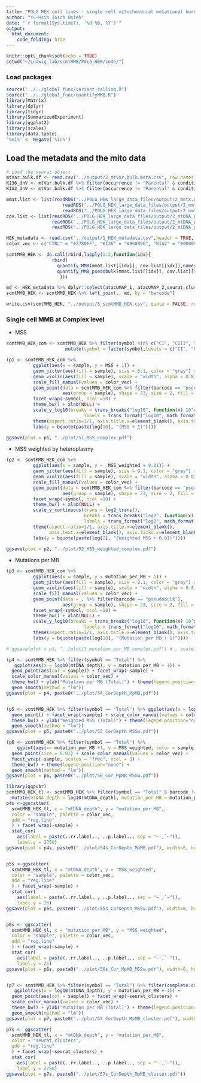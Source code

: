```yaml
---
title: "POLG HEK cell lines - single cell mitochondrial mutational burden"
author: "Yu-Hsin Josch Hsieh"
date: "`r format(Sys.time(), '%d %B, %Y')`"
output: 
  html_document:
    code_folding: hide
---
```


```r
knitr::opts_chunk$set(echo = TRUE)
setwd("~/Ludwig_lab/scmtMMB/POLG_HEK/code/")
```

### Load packages

```r
source("../../global_func/variant_calling.R")
source("../../global_func/quantifyMMB.R")
library(Matrix)
library(dplyr)
library(tidyr)
library(SummarizedExperiment)
library(ggplot2)
library(scales)
library(data.table)
'%ni%' <- Negate('%in%')
```

## Load the metadata and the mito data

```r
# Load the seurat object
mtVar.bulk.df <- read.csv("../output/2_mtVar.bulk.meta.csv", row.names = "X")
KI36_dnV <- mtVar.bulk.df %>% filter(occurrence != "Parental" & condition == "KI36") %>% pull(variant)
KIA2_dnV <- mtVar.bulk.df %>% filter(occurrence != "Parental" & condition == "KIA2") %>% pull(variant)

mmat.list <- list(readRDS("../POLG_HEK_large_data_files/output/2_mmtx.CTRL.rds"),
                     readRDS("../POLG_HEK_large_data_files/output/2_mmtx.KI36.rds")[KI36_dnV,],
                     readRDS("../POLG_HEK_large_data_files/output/2_mmtx.KIA2.rds")[KIA2_dnV,])
cov.list <- list(readRDS("../POLG_HEK_large_data_files/output/2_mtDNA_pos_coverage.CTRL.rds"),
                 readRDS("../POLG_HEK_large_data_files/output/2_mtDNA_pos_coverage.KI36.rds"),
                 readRDS("../POLG_HEK_large_data_files/output/2_mtDNA_pos_coverage.KIA2.rds"))

HEK_metadata <- read.csv("../output/1_HEK_metadata.csv",header = TRUE, row.names = 1)
color_vec <- c("CTRL" = "#2780FF", "KI36" = "#960096", "KIA2" = "#000090")
```

```r

scmtMMB_HEK <- do.call(rbind,lapply(1:3,function(idx){
                 rbind(
                   quantify_MMB(mmat.list[[idx]], cov.list[[idx]],names(color_vec)[idx]),
                   quantify_MMB_psedobulk(mmat.list[[idx]], cov.list[[idx]],names(color_vec)[idx]))
                    }))

md <- HEK_metadata %>% dplyr::select(atacUMAP_1, atacUMAP_2,seurat_clusters, mtDNA_depth) %>% tibble::rownames_to_column("barcode")
scmtMMB_HEK <- scmtMMB_HEK %>% left_join(., md, by = "barcode")

write.csv(scmtMMB_HEK, "../output/5_scmtMMB_HEK.csv", quote = FALSE, row.names = TRUE)
```

### Single cell MMB at Complex level
- MSS 
```r

scmtMMB_HEK_com <- scmtMMB_HEK %>% filter(symbol %in% c("CI", "CIII", "CIV", "CV", "tRNA", "rRNA", "Total")) %>% 
                      mutate(symbol = factor(symbol,levels = c("CI", "CIII", "CIV", "CV", "tRNA", "rRNA", "Total")))

(p1 <- scmtMMB_HEK_com %>% 
          ggplot(aes(x = sample, y = MSS + 1)) +
          geom_jitter(aes(fill = sample), size = 0.1, color = "grey") + 
          geom_violin(aes(fill = sample), scale = "width", alpha = 0.8) +
          scale_fill_manual(values = color_vec) +
          geom_point(data = scmtMMB_HEK_com %>% filter(barcode == "pseudobulk"), 
                     aes(group = sample), shape = 23, size = 2, fill = "white") + # overlay bulk data as point
          facet_wrap(~symbol, ncol =10) + 
          theme_bw() + xlab(NULL) +
          scale_y_log10(breaks = trans_breaks("log10", function(x) 10^x), 
                             labels = trans_format("log10", math_format(10^.x))) + 
          theme(aspect.ratio=1/1, axis.title.x=element_blank(), axis.text.x=element_blank(), axis.ticks.x=element_blank()) +
          labs(y = bquote(paste(log[10], "(MSS + 1)"))))

ggsave(plot = p1, "../plot/51_MSS_complex.pdf")
```

- MSS weighted by heteroplasmy
```r
(p2 <- scmtMMB_HEK_com %>% 
          ggplot(aes(x = sample, y =  MSS_weighted + 0.01)) +
          geom_jitter(aes(fill = sample), size = 0.1, color = "grey") + 
          geom_violin(aes(fill = sample), scale = "width", alpha = 0.8) +
          scale_fill_manual(values = color_vec) +
          geom_point(data = scmtMMB_HEK_com %>% filter(barcode == "pseudobulk"), 
                     aes(group = sample), shape = 23, size = 2, fill = "white") + # overlay bulk data as point
          facet_wrap(~symbol, ncol =10) + 
          theme_bw() + xlab(NULL) +
          scale_y_continuous(trans = log2_trans(), 
                             breaks = trans_breaks("log2", function(x) 2^x), 
                             labels = trans_format("log2", math_format(2^.x))) + 
          theme(aspect.ratio=1/1, axis.title.x=element_blank(), 
                axis.text.x=element_blank(), axis.ticks.x=element_blank()) +
          labs(y = bquote(paste(log[2], "(Weighted MSS + 0.01)"))))

ggsave(plot = p2, "../plot/52_MSS_weighted_complex.pdf")
```
- Mutations per MB
```r
(p3 <- scmtMMB_HEK_com %>%
          ggplot(aes(x = sample, y = mutation_per_MB + 1)) +
          geom_jitter(aes(fill = sample), size = 0.1, color = "grey") + 
          geom_violin(aes(fill = sample), scale = "width", alpha = 0.8) +
          scale_fill_manual(values = color_vec) +
          geom_point(data = . %>% filter(barcode == "pseudobulk"), 
                     aes(group = sample), shape = 23, size = 2, fill = "white") + # overlay bulk data as point
          facet_wrap(~symbol, ncol =10) + 
          theme_bw() + xlab(NULL) +
          scale_y_log10(breaks = trans_breaks("log10", function(x) 10^x), 
                             labels = trans_format("log10", math_format(10^.x))) + 
          theme(aspect.ratio=1/1, axis.title.x=element_blank(), axis.text.x=element_blank(), axis.ticks.x=element_blank()) +
          labs(y = bquote(paste(log[10], "(Mutation per MB + 1)"))))

# ggsave(plot = p3, "../plot/3_mutation_per_MB_complex.pdf") # , scale = 1.5

```
```r
(p4 <- scmtMMB_HEK %>% filter(symbol == "Total") %>% 
   ggplot(aes(x = log10(mtDNA_depth), y = mutation_per_MB + 1)) +
  geom_point(aes(col = sample)) + facet_wrap(~sample) + 
  scale_color_manual(values = color_vec) + 
  theme_bw() + ylab("Mutation per MB (Total)") + theme(legend.position="none") +
  geom_smooth(method = "lm"))
ggsave(plot = p4, paste0("../plot/54_CorDepth_MpMB.pdf"))


(p5 <- scmtMMB_HEK %>% filter(symbol == "Total") %>% ggplot(aes(x = log10(mtDNA_depth), y = MSS_weighted, col = sample)) +
  geom_point() + facet_wrap(~sample) + scale_color_manual(values = color_vec) + 
  theme_bw() + ylab("Weighted MSS (Total)") + theme(legend.position="none") +
  geom_smooth(method = "lm"))
ggsave(plot = p5, paste0("../plot/55_CorDepth_MSSw.pdf"))

(p6 <- scmtMMB_HEK %>% filter(symbol == "Total") %>% 
    ggplot(aes(x= mutation_per_MB +1, y = MSS_weighted, color = sample)) +
  geom_point(size = 0.01) + scale_color_manual(values = color_vec) +
  facet_wrap(~sample, scales = "free", ncol = 3) + 
  theme_bw() + theme(legend.position="none") +
  geom_smooth(method = "lm")) 
ggsave(plot = p6, paste0("../plot/56_Cor_MpMB_MSSw.pdf"))

library(ggpubr)
scmtMMB_HEK_tl <- scmtMMB_HEK %>% filter(symbol == "Total" & barcode != "pseudobulk") %>%
  mutate(mtDNA_depth = log10(mtDNA_depth), mutation_per_MB = mutation_per_MB + 1)
p4s <-ggscatter(
  scmtMMB_HEK_tl, x = "mtDNA_depth", y = "mutation_per_MB",
  color = "sample", palette = color_vec,
  add = "reg.line"
  ) + facet_wrap(~sample) +
  stat_cor(
    aes(label = paste(..rr.label.., ..p.label.., sep = "~`,`~")), 
    label.y = 2750)
ggsave(plot = p4s, paste0("../plot/54s_CorDepth_MpMB.pdf"), width=6, height=4)


p5s <-ggscatter(
  scmtMMB_HEK_tl, x = "mtDNA_depth", y = "MSS_weighted",
  color = "sample", palette = color_vec,
  add = "reg.line"
  ) + facet_wrap(~sample) +
  stat_cor(
    aes(label = paste(..rr.label.., ..p.label.., sep = "~`,`~")), 
    label.y = 25)
ggsave(plot = p5s, paste0("../plot/55s_CorDepth_MSSw.pdf"), width=6, height=4)


p6s <- ggscatter(
  scmtMMB_HEK_tl, x = "mutation_per_MB", y = "MSS_weighted",
  color = "sample", palette = color_vec,
  add = "reg.line"
  ) + facet_wrap(~sample) +
  stat_cor(
    aes(label = paste(..rr.label.., ..p.label.., sep = "~`,`~")), 
    label.y = 25)
ggsave(plot = p6s, paste0("../plot/56s_Cor_MpMB_MSSw.pdf"), width=6, height=4)


(p7 <- scmtMMB_HEK %>% filter(symbol == "Total") %>% filter(complete.cases(.)) %>% 
   ggplot(aes(x = log10(mtDNA_depth), y = mutation_per_MB + 1)) +
  geom_point(aes(col = sample)) + facet_wrap(~seurat_clusters) + 
  scale_color_manual(values = color_vec) + 
  theme_bw() + ylab("Mutation per MB (Total)") + theme(legend.position="none") +
  geom_smooth(method = "lm"))
ggsave(plot = p7, paste0("../plot/57_CorDepth_MpMB_cluster.pdf"), width=6, height=6)

p7s <- ggscatter(
  scmtMMB_HEK_tl, x = "mtDNA_depth", y = "mutation_per_MB",
  color = "seurat_clusters", 
  add = "reg.line"
  ) + facet_wrap(~seurat_clusters) +
  stat_cor(
    aes(label = paste(..rr.label.., ..p.label.., sep = "~`,`~")), 
    label.y = 2750)
ggsave(plot = p7s, paste0("../plot/57s_CorDepth_MpMB_cluster.pdf"))

```
